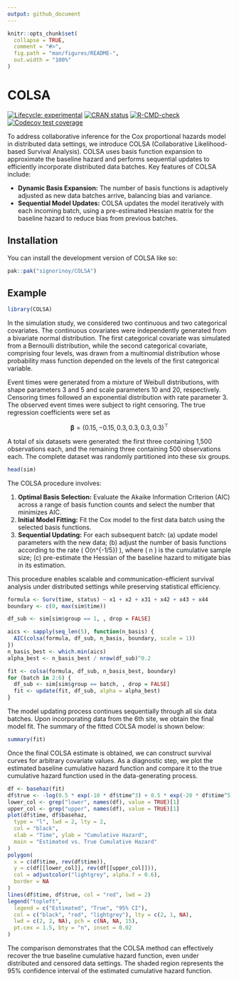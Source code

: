 ```yaml
---
output: github_document
---
```


<!-- README.md is generated from README.Rmd. Please edit that file -->

```r
knitr::opts_chunk$set(
  collapse = TRUE,
  comment = "#>",
  fig.path = "man/figures/README-",
  out.width = "100%"
)
```

# COLSA

<!-- badges: start -->
[![Lifecycle: experimental](https://img.shields.io/badge/lifecycle-experimental-orange.svg)](https://lifecycle.r-lib.org/articles/stages.html#experimental)
[![CRAN status](https://www.r-pkg.org/badges/version/COLSA)](https://CRAN.R-project.org/package=COLSA)
[![R-CMD-check](https://github.com/signorinoy/COLSA/actions/workflows/R-CMD-check.yaml/badge.svg)](https://github.com/signorinoy/COLSA/actions/workflows/R-CMD-check.yaml)
[![Codecov test coverage](https://codecov.io/gh/signorinoy/COLSA/graph/badge.svg)](https://app.codecov.io/gh/signorinoy/COLSA)
<!-- badges: end -->


To address collaborative inference for the Cox proportional hazards model in distributed data settings, we introduce COLSA (Collaborative Likelihood-based Survival Analysis). COLSA uses basis function expansion to approximate the baseline hazard and performs sequential updates to efficiently incorporate distributed data batches. Key features of COLSA include:

- **Dynamic Basis Expansion:** The number of basis functions is adaptively adjusted as new data batches arrive, balancing bias and variance.
- **Sequential Model Updates:** COLSA updates the model iteratively with each incoming batch, using a pre-estimated Hessian matrix for the baseline hazard to reduce bias from previous batches.


## Installation

You can install the development version of COLSA like so:

``` r
pak::pak("signorinoy/COLSA")
```

## Example

```r
library(COLSA)
```

In the simulation study, we considered two continuous and two categorical covariates. The continuous covariates were independently generated from a bivariate normal distribution. The first categorical covariate was simulated from a Bernoulli distribution, while the second categorical covariate, comprising four levels, was drawn from a multinomial distribution whose probability mass function depended on the levels of the first categorical variable.

Event times were generated from a mixture of Weibull distributions, with shape parameters 3 and 5 and scale parameters 10 and 20, respectively. Censoring times followed an exponential distribution with rate parameter 3. The observed event times were subject to right censoring. The true regression coefficients were set as

$$
  \boldsymbol{\beta} = (0.15, -0.15, 0.3, 0.3, 0.3, 0.3)^{\top}
$$

A total of six datasets were generated: the first three containing 1,500 observations each, and the remaining three containing 500 observations each. The complete dataset was randomly partitioned into these six groups.

```r
head(sim)
```

The COLSA procedure involves:

1. **Optimal Basis Selection:** Evaluate the Akaike Information Criterion (AIC) across a range of basis function counts and select the number that minimizes AIC.
2. **Initial Model Fitting:** Fit the Cox model to the first data batch using the selected basis functions.
3. **Sequential Updating:** For each subsequent batch: (a) update model parameters with the new data; (b) adjust the number of basis functions according to the rate \( O(n^{-1/5}) \), where \( n \) is the cumulative sample size; (c) pre-estimate the Hessian of the baseline hazard to mitigate bias in its estimation.

This procedure enables scalable and communication-efficient survival analysis under distributed settings while preserving statistical efficiency.

```r
formula <- Surv(time, status) ~ x1 + x2 + x31 + x42 + x43 + x44
boundary <- c(0, max(sim$time))

df_sub <- sim[sim$group == 1, , drop = FALSE]

aics <- sapply(seq_len(5), function(n_basis) {
  AIC(colsa(formula, df_sub, n_basis, boundary, scale = 1))
})
n_basis_best <- which.min(aics)
alpha_best <- n_basis_best / nrow(df_sub)^0.2

fit <- colsa(formula, df_sub, n_basis_best, boundary)
for (batch in 2:6) {
  df_sub <- sim[sim$group == batch, , drop = FALSE]
  fit <- update(fit, df_sub, alpha = alpha_best)
}
```


The model updating process continues sequentially through all six data batches. Upon incorporating data from the 6th site, we obtain the final model fit. The summary of the fitted COLSA model is shown below:

```r
summary(fit)
```

Once the final COLSA estimate is obtained, we can construct survival curves for arbitrary covariate values. As a diagnostic step, we plot the estimated baseline cumulative hazard function and compare it to the true cumulative hazard function used in the data-generating process.

```r
df <- basehaz(fit)
df$true <- -log(0.5 * exp(-10 * df$time^3) + 0.5 * exp(-20 * df$time^5))
lower_col <- grep("lower", names(df), value = TRUE)[1]
upper_col <- grep("upper", names(df), value = TRUE)[1]
plot(df$time, df$basehaz,
  type = "l", lwd = 2, lty = 2,
  col = "black",
  xlab = "Time", ylab = "Cumulative Hazard",
  main = "Estimated vs. True Cumulative Hazard"
)
polygon(
  x = c(df$time, rev(df$time)),
  y = c(df[[lower_col]], rev(df[[upper_col]])),
  col = adjustcolor("lightgrey", alpha.f = 0.6),
  border = NA
)
lines(df$time, df$true, col = "red", lwd = 2)
legend("topleft",
  legend = c("Estimated", "True", "95% CI"),
  col = c("black", "red", "lightgrey"), lty = c(2, 1, NA),
  lwd = c(2, 2, NA), pch = c(NA, NA, 15),
  pt.cex = 1.5, bty = "n", inset = 0.02
)
```

The comparison demonstrates that the COLSA method can effectively recover the true baseline cumulative hazard function, even under distributed and censored data settings. The shaded region represents the 95% confidence interval of the estimated cumulative hazard function.
